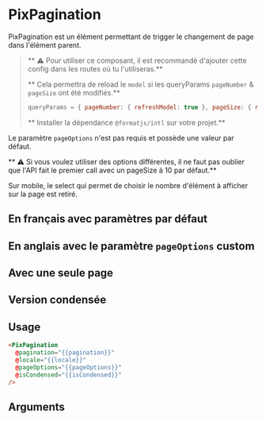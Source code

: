 

<Meta title="Basics/Pagination" component="PixPagination" argTypes={stories.argTypes} />

# PixPagination

PixPagination est un élément permettant de trigger le changement de page dans l'élément parent.

> ** ⚠️ Pour utiliser ce composant, il est recommandé d'ajouter cette config dans les routes où tu l'utiliseras.**
>
> ** Cela permettra de reload le `model` si les queryParams `pageNumber` & `pageSize` ont été modifiés.**
>
> ```javascript
> queryParams = { pageNumber: { refreshModel: true }, pageSize: { refreshModel: true } };
> ```
>
> ** Installer la dépendance `@formatjs/intl` sur votre projet.**

Le paramètre `pageOptions` n'est pas requis et possède une valeur par défaut.

** ⚠ Si vous voulez utiliser des options différentes, il ne faut pas oublier que l'API fait le premier call avec un pageSize
à 10 par défaut.**

Sur mobile, le select qui permet de choisir le nombre d'élément à afficher sur la page est retiré.

## En français avec paramètres par défaut

<Canvas>
  <Story name="French" story={stories.French} height={110} />
</Canvas>

## En anglais avec le paramètre `pageOptions` custom

<Canvas>
  <Story name="English" story={stories.English} height={110} />
</Canvas>

## Avec une seule page

<Canvas>
  <Story name="OnePage" story={stories.OnePage} height={110} />
</Canvas>

## Version condensée

<Canvas>
  <Story name="Condensed" story={stories.Condensed} height={140} />
</Canvas>

## Usage

```html
<PixPagination
  @pagination="{{pagination}}"
  @locale="{{locale}}"
  @pageOptions="{{pageOptions}}"
  @isCondensed="{{isCondensed}}"
/>
```

## Arguments

<ArgsTable story="French" />
